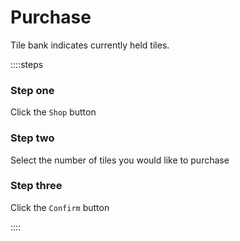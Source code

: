 # Purchase

Tile bank indicates currently held tiles.

::::steps

### Step one

Click the `Shop` button

### Step two

Select the number of tiles you would like to purchase

### Step three

Click the `Confirm` button

::::
